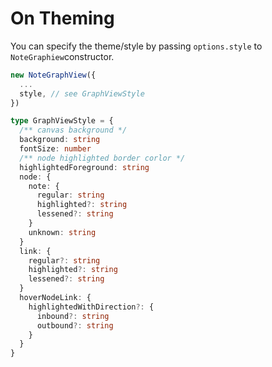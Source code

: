 
<Meta title="On Theming" />

# On Theming

You can specify the theme/style by passing `options.style` to `NoteGraphiew`constructor.

```ts
new NoteGraphView({
  ...
  style, // see GraphViewStyle 
})
```

```ts
type GraphViewStyle = {
  /** canvas background */
  background: string
  fontSize: number
  /** node highlighted border corlor */
  highlightedForeground: string
  node: {
    note: {
      regular: string
      highlighted?: string
      lessened?: string
    }
    unknown: string
  }
  link: {
    regular?: string
    highlighted?: string
    lessened?: string
  }
  hoverNodeLink: {
    highlightedWithDirection?: {
      inbound?: string
      outbound?: string
    }
  }
}
```